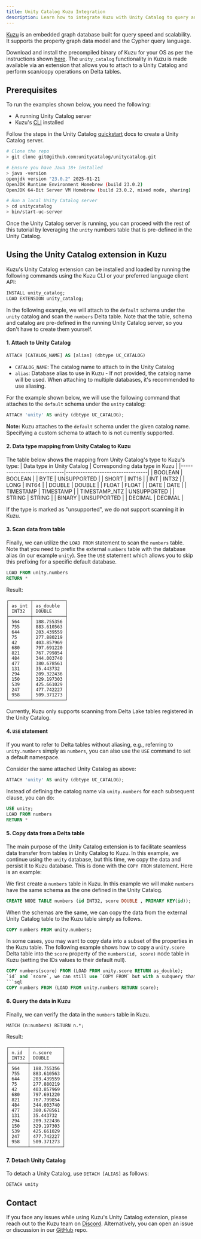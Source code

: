 ```yaml
---
title: Unity Catalog Kuzu Integration
description: Learn how to integrate Kuzu with Unity Catalog to query and analyze Delta tables using Kuzu's graph database capabilities and Cypher query language
---
```


[Kuzu](https://kuzudb.com/) is an embedded graph database built for query speed and scalability. It
supports the property graph data model and the Cypher query language.

Download and install the precompiled binary of Kuzu
for your OS as per the instructions shown [here](https://docs.kuzudb.com/installation/).
The `unity_catalog` functionality in Kuzu is made available via an extension that allows you to attach to a Unity Catalog and perform scan/copy operations on Delta tables.

## Prerequisites

To run the examples shown below, you need the following:

- A running Unity Catalog server
- Kuzu's [CLI](https://docs.kuzudb.com/installation/#command-line-shell) installed

Follow the steps in the Unity Catalog [quickstart](https://docs.unitycatalog.io/quickstart/) docs to create a Unity Catalog server.

```bash
# Clone the repo
> git clone git@github.com:unitycatalog/unitycatalog.git

# Ensure you have Java 18+ installed
> java -version
openjdk version "23.0.2" 2025-01-21
OpenJDK Runtime Environment Homebrew (build 23.0.2)
OpenJDK 64-Bit Server VM Homebrew (build 23.0.2, mixed mode, sharing)

# Run a local Unity Catalog server
> cd unitycatalog
> bin/start-uc-server
```

Once the Unity Catalog server is running, you can proceed with the rest of this tutorial by leveraging
the `unity` numbers table that is pre-defined in the Unity Catalog.

## Using the Unity Catalog extension in Kuzu

Kuzu's Unity Catalog extension can be installed and loaded by running the following commands using the Kuzu CLI
or your preferred language client API:

```sql
INSTALL unity_catalog;
LOAD EXTENSION unity_catalog;
```

In the following example, we will attach to the `default` schema under the `unity` catalog and scan the `numbers` Delta table.
Note that the table, schema and catalog are pre-defined in the running Unity Catalog server, so you don't have to create them yourself.

#### 1. Attach to Unity Catalog

```sql
ATTACH [CATALOG_NAME] AS [alias] (dbtype UC_CATALOG)
```

- `CATALOG_NAME`: The catalog name to attach to in the Unity Catalog
- `alias`: Database alias to use in Kuzu - If not provided, the catalog name will be used.
  When attaching to multiple databases, it's recommended to use aliasing.

For the example shown below, we will use the following command that attaches to the `default` schema under the `unity` catalog:

```sql
ATTACH 'unity' AS unity (dbtype UC_CATALOG);
```

**Note:** Kuzu attaches to the `default` schema under the given catalog name. Specifying a custom schema to attach to is not currently supported.


#### 2. Data type mapping from Unity Catalog to Kuzu

The table below shows the mapping from Unity Catalog's type to Kuzu's type:
| Data type in Unity Catalog         | Corresponding data type in Kuzu |
|-----------------------------|----------------------------------|
| BOOLEAN                     | BOOLEAN                           |
| BYTE                        | UNSUPPORTED                          |
| SHORT                       | INT16                                 |
| INT                    | INT32                                 |
| LONG                       | INT64                                 |
| DOUBLE                     | DOUBLE                                 |
| FLOAT                      | FLOAT                                 |
| DATE                    | DATE                                 |
| TIMESTAMP                    | TIMESTAMP                                 |
| TIMESTAMP_NTZ                   | UNSUPPORTED                                 |
| STRING                   | STRING                                 |
| BINARY                       | UNSUPPORTED                      |
| DECIMAL   | DECIMAL                                 |

If the type is marked as "unsupported", we do not support scanning it in Kuzu.
#### 3. Scan data from table

Finally, we can utilize the `LOAD FROM` statement to scan the `numbers` table. Note that you need to prefix the 
external `numbers` table with the database alias (in our example `unity`). See the `USE` statement which allows you to
skip this prefixing for a specific default database.

```sql
LOAD FROM unity.numbers
RETURN *
```

Result:

```
┌────────┬────────────┐
│ as_int │ as_double  │
│ INT32  │ DOUBLE     │
├────────┼────────────┤
│ 564    │ 188.755356 │
│ 755    │ 883.610563 │
│ 644    │ 203.439559 │
│ 75     │ 277.880219 │
│ 42     │ 403.857969 │
│ 680    │ 797.691220 │
│ 821    │ 767.799854 │
│ 484    │ 344.003740 │
│ 477    │ 380.678561 │
│ 131    │ 35.443732  │
│ 294    │ 209.322436 │
│ 150    │ 329.197303 │
│ 539    │ 425.661029 │
│ 247    │ 477.742227 │
│ 958    │ 509.371273 │
└────────┴────────────┘
```

Currently, Kuzu only supports scanning from Delta Lake tables registered in the Unity Catalog.


#### 4. `USE` statement

If you want to refer to Delta tables without aliasing, e.g., referring to `unity.numbers` simply as `numbers`, you can also use the `USE` command to set a default namespace.

Consider the same attached Unity Catalog as above:

```sql
ATTACH 'unity' AS unity (dbtype UC_CATALOG);
```

Instead of defining the catalog name via `unity.numbers` for each subsequent clause, you can do:

```sql
USE unity;
LOAD FROM numbers
RETURN *
```

#### 5. Copy data from a Delta table

The main purpose of the Unity Catalog extension is to facilitate seamless data transfer from tables in Unity Catalog to Kuzu.
In this example, we continue using the `unity` database, but this time,
we copy the data and persist it to Kuzu database. This is done with the `COPY FROM` statement. Here is an example:

We first create a `numbers` table in Kuzu. In this example we will make `numbers` have the same schema as the one defined in the Unity Catalog.

```sql
CREATE NODE TABLE numbers (id INT32, score DOUBLE , PRIMARY KEY(id));
```

When the schemas are the same, we can copy the data from the external Unity Catalog table to the Kuzu table simply as follows.

```sql
COPY numbers FROM unity.numbers;
```
In some cases, you may want to copy data into a subset of the properties in the Kuzu table. The following example shows how to copy a `unity.score` Delta table into the `score` property of the `numbers(id, score)` node table in Kuzu (setting the IDs values to their default null).
```sql
COPY numbers(score) FROM (LOAD FROM unity.score RETURN as_double);
`id` and `score`, we can still use `COPY FROM` but with a subquery that transforms the scanned tuples from `unity.numbers` into the schema of Kuzu table.
```sql
COPY numbers FROM (LOAD FROM unity.numbers RETURN score);
```

#### 6. Query the data in Kuzu

Finally, we can verify the data in the `numbers` table in Kuzu.

```cypher
MATCH (n:numbers) RETURN n.*;
```

Result:
```
┌───────┬────────────┐
│ n.id  │ n.score    │
│ INT32 │ DOUBLE     │
├───────┼────────────┤
│ 564   │ 188.755356 │
│ 755   │ 883.610563 │
│ 644   │ 203.439559 │
│ 75    │ 277.880219 │
│ 42    │ 403.857969 │
│ 680   │ 797.691220 │
│ 821   │ 767.799854 │
│ 484   │ 344.003740 │
│ 477   │ 380.678561 │
│ 131   │ 35.443732  │
│ 294   │ 209.322436 │
│ 150   │ 329.197303 │
│ 539   │ 425.661029 │
│ 247   │ 477.742227 │
│ 958   │ 509.371273 │
└───────┴────────────┘
```

#### 7. Detach Unity Catalog

To detach a Unity Catalog, use `DETACH [ALIAS]` as follows:

```
DETACH unity
```

## Contact

If you face any issues while using Kuzu's Unity Catalog extension,
please reach out to the Kuzu team
on [Discord](https://kuzudb.com/chat). Alternatively,
you can open an issue or discussion in our [GitHub](https://github.com/kuzudb/kuzu) repo.
